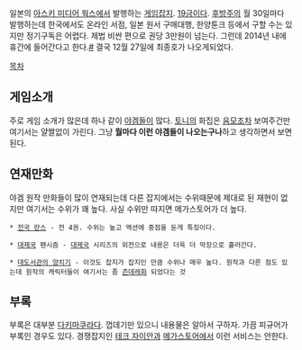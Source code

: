 일본의 [[아스키 미디어 웍스]]에서 발행하는 [[게임잡지]]. [[19금]]이다. [http://www.dengeki-hime.com/main.php 후방주의]
월 30일마다 발행하는데 한국에서도 온라인 서점, 일본 원서 구매대행, 한양툰크 등에서 구할 수는 있지만 정기구독은 어렵다. 제법 비싼 편으로 권당 3만원이 넘는다. 그런데 2014년 내에 휴간에 들어간다고 한다.[http://otapol.jp/2014/10/post-1760.html #] 결국 12월 27일에 최종호가 나오게되었다.

[[목차]]

== 게임소개 ==
주로 게임 소개가 많은데 하나 같이 [[야겜]]들이 많다. [[토니]]의 화집은 [[음모]]조차 보여주건만 여기서는 얄짤없이 가린다. 그냥 '''월마다 이런 야겜들이 나오는구나'''하고 생각하면서 보면 된다. 

== 연재만화 ==

야겜 원작 만화들이 많이 연재되는데 다른 잡지에서는 수위때문에 제대로 된 재현이 없지만 여기서는 수위가 꽤 높다. 사실 수위만 따지면 메가스토어가 더 높다.

 * [[전국 란스]] - 전 4권. 수위는 높고 액션에 중점을 둔게 특징이다.

 * [[대제국]] 팬시즘 - [[대제국]] 시리즈의 외전으로 내용은 더욱 더 막장으로 흘러간다. 

 * [[대도서관의 양치기]] - 이것도 잡지가 잡지인 만큼 수위나 매우 높다. 원작과 다른 점도 있는데 원작의 캐릭터들이 여기서는 좀 [[츤데레]]화 되었다는 것

== 부록 ==

부록은 대부분 [[다키마쿠라]]다. 껍데기만 있으니 내용물은 알아서 구하자. 가끔 피규어가 부록인 경우도 있다. 경쟁잡지인 [[테크 자이안]]과 [[메가스토어]]에서 이런 서비스는 안한다.

